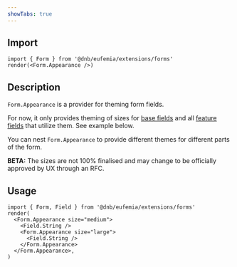 ```yaml
---
showTabs: true
---
```


## Import

```tsx
import { Form } from '@dnb/eufemia/extensions/forms'
render(<Form.Appearance />)
```

## Description

`Form.Appearance` is a provider for theming form fields.

For now, it only provides theming of sizes for [base fields](/uilib/extensions/forms/base-fields/) and all [feature fields](/uilib/extensions/forms/feature-fields/) that utilize them. See example below.

You can nest `Form.Appearance` to provide different themes for different parts of the form.

**BETA:** The sizes are not 100% finalised and may change to be officially approved by UX through an RFC.

## Usage

```tsx
import { Form, Field } from '@dnb/eufemia/extensions/forms'
render(
  <Form.Appearance size="medium">
    <Field.String />
    <Form.Appearance size="large">
      <Field.String />
    </Form.Appearance>
  </Form.Appearance>,
)
```
